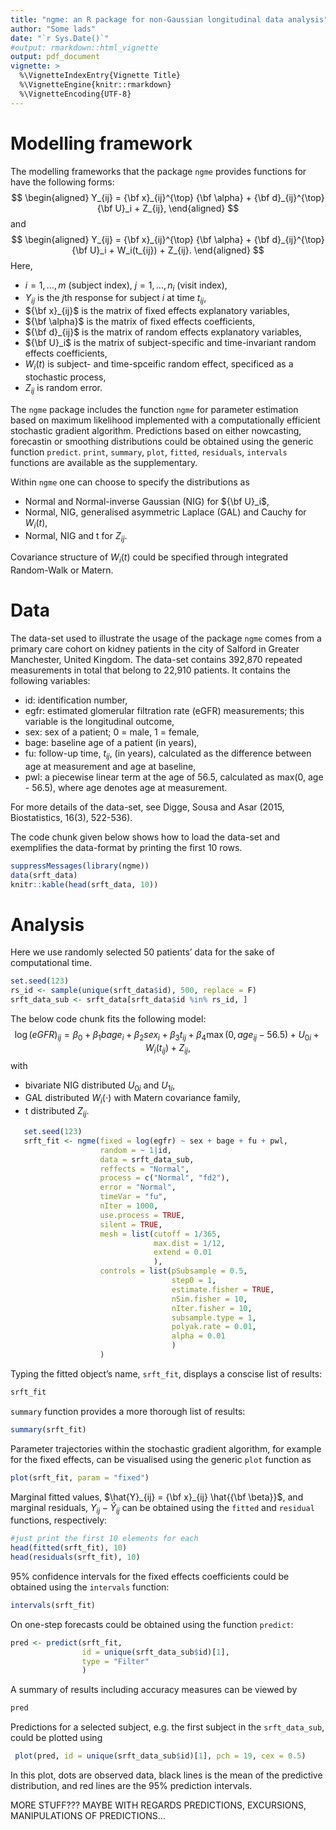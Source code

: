 ---
title: "ngme: an R package for non-Gaussian longitudinal data analysis"
author: "Some lads"
date: "`r Sys.Date()`"
#output: rmarkdown::html_vignette
output: pdf_document
vignette: >
  %\VignetteIndexEntry{Vignette Title}
  %\VignetteEngine{knitr::rmarkdown}
  %\VignetteEncoding{UTF-8}
---

# Modelling framework 

The modelling frameworks that the package `ngme` 
provides functions for have the following forms:
$$
\begin{aligned}
Y_{ij} = {\bf x}_{ij}^{\top} {\bf \alpha} + {\bf d}_{ij}^{\top} {\bf U}_i + Z_{ij},
\end{aligned}
$$
and
$$
\begin{aligned}
Y_{ij} = {\bf x}_{ij}^{\top} {\bf \alpha} + {\bf d}_{ij}^{\top} {\bf U}_i + W_i(t_{ij}) + Z_{ij}.
\end{aligned}
$$
Here, 

- $i = 1, \ldots, m$ (subject index), $j = 1, \ldots, n_i$ (visit index), 
- $Y_{ij}$ is the $j$th response for subject $i$ at time $t_{ij}$,
- ${\bf x}_{ij}$ is the matrix of fixed effects explanatory variables,
- ${\bf \alpha}$ is the matrix of fixed effects coefficients,
- ${\bf d}_{ij}$ is the matrix of random effects explanatory variables,
- ${\bf U}_i$ is the matrix of subject-specific and time-invariant random effects coefficients,
- $W_i(t)$ is subject- and time-spceific random effect, specificed as a stochastic process,
- $Z_{ij}$ is random error.

The `ngme` package includes the function `ngme` for parameter estimation 
based on maximum likelihood implemented with a computationally efficient 
stochastic gradient algorithm. Predictions based on either nowcasting, 
forecastin or 
smoothing distributions could be obtained using the generic function `predict`. 
`print`, `summary`, `plot`, `fitted`, `residuals`, `intervals` 
functions are available as the supplementary. 
 
Within `ngme` one can choose to specify the distributions as
 
- Normal and Normal-inverse Gaussian (NIG) for ${\bf U}_i$,
- Normal, NIG, generalised asymmetric Laplace (GAL) and Cauchy for $W_i(t)$,
- Normal, NIG and t for $Z_{ij}$.

Covariance structure of $W_i(t)$ could be specified through 
integrated Random-Walk or Matern.

# Data

The data-set used to illustrate the usage of the package `ngme` comes 
from a primary care cohort on kidney patients in the city of Salford 
in Greater Manchester, United Kingdom. The data-set contains 392,870 
repeated measurements in total that belong to 22,910 patients. It contains 
the following variables:

- id: identification number,
- egfr: estimated glomerular filtration rate (eGFR) measurements; 
        this variable is the longitudinal outcome,
- sex: sex of a patient; 0 = male, 1 = female,
- bage: baseline age of a patient (in years),
- fu: follow-up time, $t_{ij}$, (in years), calculated as the difference 
      between age at measurement and age at baseline,
- pwl: a piecewise linear term at the age of 56.5, 
       calculated as max(0, age - 56.5), 
       where age denotes age at measurement. 

For more details of the data-set, see 
Digge, Sousa and Asar (2015, Biostatistics, 16(3), 522-536). 

The code chunk given below shows how to load the data-set and 
exemplifies the data-format by printing the first 10 rows. 

```{r, echo=TRUE}
suppressMessages(library(ngme))
data(srft_data)
knitr::kable(head(srft_data, 10))
```

# Analysis

Here we use randomly selected 50 patients' data for the sake 
of computational time. 

```{r, echo=TRUE}
set.seed(123)
rs_id <- sample(unique(srft_data$id), 500, replace = F)
srft_data_sub <- srft_data[srft_data$id %in% rs_id, ]
```

The below code chunk fits the following model:
$$
\log(eGFR)_{ij} = \beta_0 + \beta_1 bage_{i} + \beta_2 sex_i + 
                 \beta_3 t_{ij} + \beta_4 \max(0, age_{ij} - 56.5) + 
                 U_{0i} + W_i(t_{ij}) + Z_{ij},
$$
with 

- bivariate NIG distributed $U_{0i}$ and $U_{1i}$,
- GAL distributed $W_i(\cdot)$ with Matern covariance family,
- t distributed $Z_{ij}$.

```{r, echo = TRUE}
   set.seed(123)
   srft_fit <- ngme(fixed = log(egfr) ~ sex + bage + fu + pwl,
                    random = ~ 1|id,
                    data = srft_data_sub,
                    reffects = "Normal",
                    process = c("Normal", "fd2"),
                    error = "Normal",
                    timeVar = "fu",
                    nIter = 1000,
                    use.process = TRUE,
                    silent = TRUE,
                    mesh = list(cutoff = 1/365,
                                max.dist = 1/12,
                                extend = 0.01
                                ),
                    controls = list(pSubsample = 0.5,
                                    step0 = 1,
                                    estimate.fisher = TRUE,
                                    nSim.fisher = 10,
                                    nIter.fisher = 10,
                                    subsample.type = 1,
                                    polyak.rate = 0.01,
                                    alpha = 0.01
                                    )
                    )
```
Typing the fitted object's name, `srft_fit`, displays a conscise list of results:

```{r, echo = TRUE}
srft_fit
```

`summary` function provides a more thorough list of results:

```{r, echo = TRUE}
summary(srft_fit)
```

Parameter trajectories within the stochastic gradient algorithm, 
for example for the fixed effects, 
can be visualised using the generic `plot` function as

```{r, echo = T}
plot(srft_fit, param = "fixed")
```

Marginal fitted values, $\hat{Y}_{ij} = {\bf x}_{ij} \hat{{\bf \beta}}$, 
and marginal residuals, $Y_{ij} - \hat{Y}_{ij}$ can be obtained using 
the `fitted` and `residual` functions, respectively:

```{r, echo = TRUE}
#just print the first 10 elements for each
head(fitted(srft_fit), 10)
head(residuals(srft_fit), 10)
```

95\% confidence intervals for the fixed effects coefficients 
could be obtained using the `intervals` function:

```{r, echo = TRUE}
intervals(srft_fit)
```

On one-step forecasts could be obtained using the function 
`predict`:

```{r, echo = TRUE}
pred <- predict(srft_fit, 
                id = unique(srft_data_sub$id)[1], 
                type = "Filter"
                )

```

A summary of results including accuracy measures can be viewed by

```{r, echo = TRUE}
pred
```

Predictions for a selected subject, e.g. the first subject in the 
`srft_data_sub`, could be plotted using

```{r, echo = TRUE}
 plot(pred, id = unique(srft_data_sub$id)[1], pch = 19, cex = 0.5)
```

In this plot, dots are observed data, black lines is the mean 
of the predictive distribution, and red lines are the 95\% 
prediction intervals. 

MORE STUFF??? MAYBE WITH REGARDS PREDICTIONS, EXCURSIONS, MANIPULATIONS OF PREDICTIONS...

